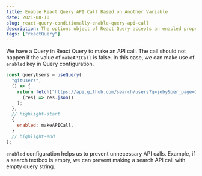 ```yaml
---
title: Enable React Query API Call Based on Another Variable
date: 2021-08-10
slug: react-query-conditionally-enable-query-api-call
description: The options object of React Query accepts an enabled property. If enabled propery is false, the query will not work.
tags: ["reactQuery"]
---
```


We have a Query in React Query to make an API call. The call should not happen if the value of `makeAPICall` is false. In this case, we can make use of `enabled` key in Query configuration.

```javascript
const queryUsers = useQuery(
  "gitUsers",
  () => {
    return fetch("https://api.github.com/search/users?q=joby&per_page=10").then(
      (res) => res.json()
    );
  },
  // highlight-start
  {
    enabled: makeAPICall,
  }
  // highlight-end
);
```

`enabled` configuration helps us to prevent unnecessary API calls. Example, if a search textbox is empty, we can prevent making a search API call with empty query string.
